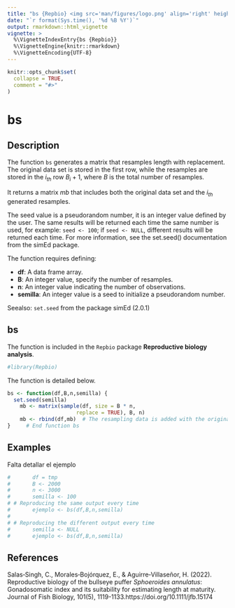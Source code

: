 ---
title: "bs {Repbio} <img src='man/figures/logo.png' align='right' height='20%' width='20%'/>"
date: "`r format(Sys.time(), '%d %B %Y')`"
output: rmarkdown::html_vignette
vignette: >
  %\VignetteIndexEntry{bs {Repbio}}
  %\VignetteEngine{knitr::rmarkdown}
  %\VignetteEncoding{UTF-8}
---

```{r, include = FALSE}
knitr::opts_chunk$set(
  collapse = TRUE,
  comment = "#>"
)
```

# bs

## Description

The function `bs` generates a matrix that resamples length with replacement.
The original data set is stored in the first row, while the resamples are stored in the $i_{th}$ row $B_{i}+1$, where $B$ is the total number of resamples.

It returns a matrix *mb* that includes both the original data set and the $i_{th}$ generated resamples.


The seed value is a pseudorandom number, it is an integer value defined by the user. The same results will be returned each time the same number is used, for example: `seed <- 100`; if `seed <- NULL`, different results will be returned each time. For more information, see the set.seed() documentation from the simEd package.


The function requires defining:


 * **df**: A data frame array. 
 * **B**: An integer value, specify the number of resamples.
 * **n**: An integer value indicating the number of observations.
 * **semilla**: An integer value is a seed to initialize a pseudorandom number.


Seealso: `set.seed` from the package simEd (2.0.1)


## bs

The function is included in the `Repbio` package **Reproductive biology analysis**.


```{r setup}
#library(Repbio)
```


The function is detailed below.

```{r, warning=FALSE, message=FALSE}
bs <- function(df,B,n,semilla) {
  set.seed(semilla)
    mb <- matrix(sample(df, size = B * n,
                      replace = TRUE), B, n)
    mb <- rbind(df,mb)  # The resampling data is added with the original data
}     # End function bs
```


## Examples

Falta detallar el ejemplo

```{r, warning=FALSE, message=FALSE}
#       df = tmp
#       B <- 2000
#       n <- 3000
#       semilla <- 100
# # Reproducing the same output every time
#       ejemplo <- bs(df,B,n,semilla)
# 
# # Reproducing the different output every time
#       semilla <- NULL
#       ejemplo <- bs(df,B,n,semilla)
```


## References

Salas‐Singh, C., Morales‐Bojórquez, E., & Aguirre‐Villaseñor, H. (2022). Reproductive biology of the bullseye puffer *Sphoeroides annulatus*: Gonadosomatic index and its suitability for estimating length at maturity. Journal of Fish Biology, 101(5), 1119-1133.https://doi.org/10.1111/jfb.15174
